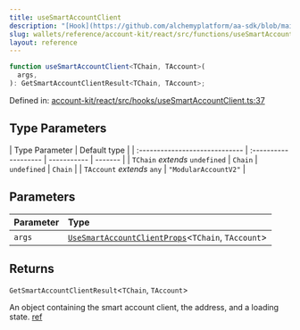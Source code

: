 ```yaml
---
title: useSmartAccountClient
description: "[Hook](https://github.com/alchemyplatform/aa-sdk/blob/main/account-kit/react/src/hooks/useSmartAccountClient.ts) that uses the provided smart account client parameters to create or retrieve an existing smart account client, handling different types of accounts including LightAccount, MultiOwnerLightAccount, and MultiOwnerModularAccount. Under the hood, Smart Account Client takes care of all the necessary middleware operations needed to populate a user operation such as gas estimation and paymaster data.  If passing in an undefined client, Smart Account Client will treat the connected account as an EOA.  If using with an EOA, Smart Account Client won’t throw an error, but the client itself will stay undefined forever. We recommend useBundlerClient instead when using an EOA. The EOA must also be connected or authenticated with a signer."
slug: wallets/reference/account-kit/react/src/functions/useSmartAccountClient
layout: reference
---
```


```ts
function useSmartAccountClient<TChain, TAccount>(
  args,
): GetSmartAccountClientResult<TChain, TAccount>;
```

Defined in: [account-kit/react/src/hooks/useSmartAccountClient.ts:37](https://github.com/alchemyplatform/aa-sdk/blob/923a52171f7246172caf350853843e6680197da9/account-kit/react/src/hooks/useSmartAccountClient.ts#L37)

## Type Parameters

| Type Parameter                 | Default type         |
| :----------------------------- | :------------------- | ----------- | ------- |
| `TChain` _extends_ `undefined` | `Chain`              | `undefined` | `Chain` |
| `TAccount` _extends_ `any`     | `"ModularAccountV2"` |

## Parameters

| Parameter | Type                                                                                                  |
| :-------- | :---------------------------------------------------------------------------------------------------- |
| `args`    | [`UseSmartAccountClientProps`](../type-aliases/UseSmartAccountClientProps.mdx)\<`TChain`, `TAccount`> |

## Returns

`GetSmartAccountClientResult`\<`TChain`, `TAccount`>

An object containing the smart account client, the address, and a loading state. [ref](https://github.com/alchemyplatform/aa-sdk/blob/main/account-kit/react/src/hooks/useSmartAccountClient.ts#L24)
